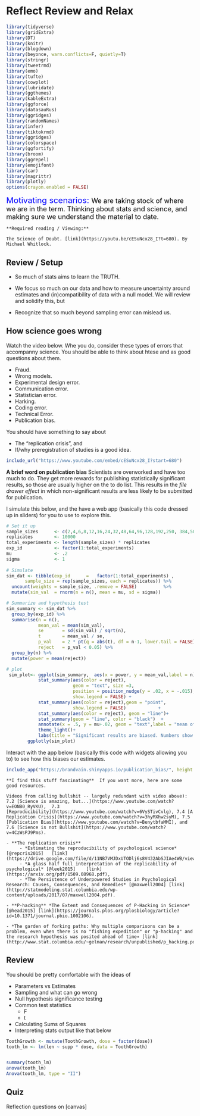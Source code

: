 # Reflect Review and Relax {#break}

```r
library(tidyverse)
library(gridExtra)
library(DT)
library(knitr)
library(blogdown)
library(beyonce, warn.conflicts=F, quietly=T)
library(stringr)
library(tweetrmd)
library(emo)
library(tufte)
library(cowplot)
library(lubridate)
library(ggthemes)
library(kableExtra)
library(ggforce)
library(datasauRus)
library(ggridges)
library(randomNames)
library(infer)
library(tiktokrmd)
library(ggridges)
library(colorspace)
library(ggfortify)
library(broom)
library(ggrepel)
library(emojifont)
library(car)
library(magrittr)
library(plotly)
options(crayon.enabled = FALSE)   
```





<span style="color: Blue;font-size:22px;">   Motivating scenarios:  </span>  <span style="color: Black;font-size:18px;">   We are taking stock of where we are in the term. Thinking about stats and science, and making sure we understand the material to date.</span>

```block2
**Required reading / Viewing:**  
  
The Science of Doubt. [link](https://youtu.be/cESuNcx28_I?t=680). By Michael Whitlock.    
```


## Review / Setup   

- So much of stats aims to learn the TRUTH.    

- We focus so much on our data and how to measure uncertainty around estimates and (in)compatibility of data with a null model. We will review and solidify this, but     
- Recognize that so much beyond sampling error can mislead us.    

##  How science goes wrong     

Watch the video below. Whe you do, consider these types of errors that accompanny science. You should be able to think about htese and as good questions about them.

- Fraud.  
- Wrong models.     
- Experimental design error.    
- Communication error.  
- Statistician error.    
- Harking.      
- Coding error.    
- Technical Error.  
- Publication bias.   


You should have something to say about   

- The "replication crisis", and 
- If/why preregistration of studies is a good idea.    

```r
include_url("https://www.youtube.com/embed/cESuNcx28_I?start=680")
```

**A brief word on publication bias** Scientists are overworked and have too much to do. They get more rewards for publishing statistically significant results, so those are usually higher on the to do list. This results in the *file drawer effect* in which non-significant results are less likely to be submitted for publication.


I simulate this below, and the have a web app (basically this code dressed up in sliders) for you to use to explore this.  

```r
# Set it up
sample_sizes      <- c(2,4,6,8,12,16,24,32,48,64,96,128,192,250, 384,500,768, 1000)
replicates        <- 10000
total_experiments <- length(sample_sizes) * replicates
exp_id            <- factor(1:total_experiments)
mu                <- .2
sigma             <- 1
  
# Simulate
sim_dat <- tibble(exp_id      =   factor(1:total_experiments) ,
       sample_size = rep(sample_sizes, each = replicates)) %>%
  uncount(weights = sample_size, .remove = FALSE)          %>%
  mutate(sim_val  = rnorm(n = n(), mean = mu, sd = sigma))  

# Summarize and hypothesis test
sim_summary <- sim_dat %>%
  group_by(exp_id) %>%
  summarise(n = n(),
            mean_val = mean(sim_val),
            se       = sd(sim_val) / sqrt(n),
            t        = mean_val / se,
            p_val    = 2 * pt(q = abs(t), df = n-1, lower.tail = FALSE),
            reject   = p_val < 0.05) %>%
  group_by(n) %>%
  mutate(power = mean(reject))

# plot
 sim_plot<- ggplot(sim_summary,  aes(x = power, y = mean_val,label = n))+
            stat_summary(aes(color = reject),
                         geom = "text", size =3,
                         position = position_nudge(y = .02, x = -.015),
                         show.legend = FALSE) +
            stat_summary(aes(color = reject),geom = "point",
                         show.legend = FALSE)            +
            stat_summary(aes(color = reject), geom = "line")+
            stat_summary(geom = "line", color = "black")  +
            annotate(x = .5, y = mu+.02, geom = "text",label = "mean of all sims" , size = 2)  +
            theme_light()+
            labs(title = "Significant results are biased. Numbers show n")
        ggplotly(sim_plot)
```

Interact with the app below (basically this code with widgets allowing you to) to see how this biases our estimates.


```r
include_app("https://brandvain.shinyapps.io/publication_bias/", height = "800")
```


```block2
**I find this stuff fascinating**  If you want more, here are some good resources.    

Videos from calling bullshit -- largely redundant with video above): 7.2 [Science is amazing, but...](https://www.youtube.com/watch?v=EONB0_RyVKU),  7.3 
[Reproducibility](https://www.youtube.com/watch?v=6VySTivCvlg), 7.4 [A Replication Crisis](https://www.youtube.com/watch?v=3hyMXhw2syM), 7.5  [Publication Bias](https://www.youtube.com/watch?v=BenytbfaMMI), and 7.6 [Science is not Bullshit](https://www.youtube.com/watch?v=4CzWsPJ9Pms).  

- **The replication crisis**    
     - *Estimating the reproducibility of psychological science* [@repcris2015]   [link](https://drive.google.com/file/d/11NB7VMJDxUTODlj6s8V432AbSJIAe4WB/view), 
     - *A glass half full interpretation of the replicability of psychological* [@leek2015]    [link](https://arxiv.org/pdf/1509.08968.pdf),    
     - *The Persistence of Underpowered Studies in Psychological Research: Causes, Consequences, and Remedies* [@maxwell2004] [link](http://statmodeling.stat.columbia.edu/wp-content/uploads/2017/07/maxwell2004.pdf).   

- **P-hacking** *The Extent and Consequences of P-Hacking in Science*  [@head2015] [link](https://journals.plos.org/plosbiology/article?id=10.1371/journal.pbio.1002106).   

- *The garden of forking paths: Why multiple comparisons can be a problem, even when there is no "fishing expedition" or "p-hacking" and the research hypothesis was posited ahead of time∗ [link](http://www.stat.columbia.edu/~gelman/research/unpublished/p_hacking.pdf).
```

##  Review   

You should be pretty comfortable with the ideas of   

- Parameters vs Estimates    
- Sampling and what can go wrong   
- Null hypothesis significance testing   
- Common test statistics    
    - F   
    - t   
- Calculating Sums of Squares      
- Interpreting stats output like that below   

```r
ToothGrowth <- mutate(ToothGrowth, dose = factor(dose))
tooth_lm <- lm(len ~ supp * dose, data = ToothGrowth)


summary(tooth_lm)   
anova(tooth_lm)
Anova(tooth_lm, type = "II")   
```





## Quiz  

Reflection questions on [canvas]

